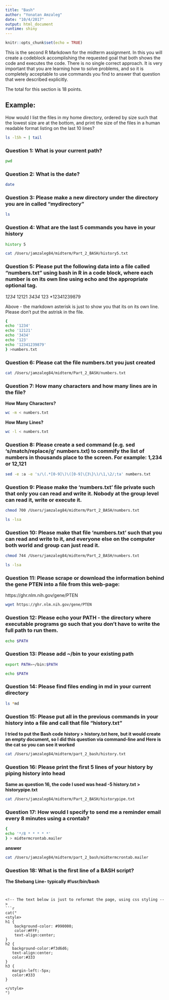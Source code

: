 ```yaml
---
title: "Bash"
author: "Yonatan Amzaleg"
date: "10/4/2017"
output: html_document
runtime: shiny
---
```


```r
knitr::opts_chunk$set(echo = TRUE)
```

This is the second R Markdown for the midterm assignment. In this you will create a codeblock accomplishing the requested goal that both shows the code and executes the code.  There is no single correct approach.  It is very important that you are learning how to solve problems, and so it is completely acceptable to use commands you find to answer that question that were described explicitly.   

The total for this section is 18 points.

## Example:

How would I list the files in my home directory, ordered by size such that the lowest size are at the bottom, and print the size of the files in a human readable format listing on the last 10 lines?

```bash
ls -lSh ~ | tail
```


### Question 1:  What is your current path?
```bash
pwd
```



### Question 2:  What is the date?

```bash
date
```


### Question 3:  Please make a new directory under the directory you are in called "mydirectory"

```bash
ls
```

### Question 4:  What are the last 5 commands you have in your history
```bash
history 5
```


```bash
cat /Users/jamzaleg84/midterm/Part_2_BASH/history5.txt
```



### Question 5:  Please put the following data into a file called "numbers.txt" using bash in R in a code block, where each number is on its own line using echo and the appropriate optional tag.

*1234
*12121
*3434
*123
*12341239879

Above - the markdown asterisk is just to show you that its on its own line. Please don't put the astrisk in the file.

> 
```bash
{
echo '1234'
echo '12121'
echo '3434'
echo '123'
echo '12341239879'
} >numbers.txt

```



### Question 6:  Please cat the file numbers.txt you just created

```bash
cat /Users/jamzaleg84/midterm/Part_2_BASH/numbers.txt
```


### Question 7:  How many characters and how many lines are in the file?
__How Many Characters?__
```bash
wc -m < numbers.txt
```

__How Many Lines?__
```bash
wc -l < numbers.txt
```


### Question 8: Please create a sed command (e.g. sed 's/match/replace/g' numbers.txt) to commify the list of numbers in thousands place to the screen.  For example: 1,234 or 12,121

```bash
sed -e :a -e 's/\(.*[0-9]\)\([0-9]\{3\}\)/\1,\2/;ta' numbers.txt
```


### Question 9:  Please make the 'numbers.txt' file private such that only you can read and write it.  Nobody at the group level can read it, write or execute it.

```bash
chmod 700 /Users/jamzaleg84/midterm/Part_2_BASH/numbers.txt
```

```bash
ls -lsa
```


### Question 10:   Please make that file 'numbers.txt' such that you can read and write to it, and everyone else on the computer both world and group can just read it.

```bash
chmod 744 /Users/jamzaleg84/midterm/Part_2_BASH/numbers.txt
```

```bash
ls -lsa
```


### Question 11:  Please scrape or download the information behind the gene PTEN into a file from this web-page:
https://ghr.nlm.nih.gov/gene/PTEN

```bash
wget https://ghr.nlm.nih.gov/gene/PTEN 
```


### Question 12:  Please echo your PATH - the directory where executable programs go such that you don't have to write the full path to run them.  

```bash
echo $PATH
```

### Question 13:  Please add ~/bin to your existing path

```bash
export PATH=~/bin:$PATH
```

```bash
echo $PATH
```

### Question 14:  Please find files ending in md in your current directory

```bash
ls *md
```


### Question 15:  Please put all in the previous commands in your history into a file and call that file "history.txt"
__I tried to put the Bash code history > history.txt here, but it would create an empty document, so I did this question via command-line and Here is the cat so you can see it worked__


```bash
cat /Users/jamzaleg84/midterm/part_2_bash/history.txt
```



### Question 16:  Please print the first 5 lines of your history by piping history into head


__Same as question 16, the code I used was head -5 history.txt > historypipe.txt__
```bash
cat /Users/jamzaleg84/midterm/Part_2_BASH/historypipe.txt
```

### Question 17:  How would I specify to send me a reminder email every 8 minutes using a crontab?


```bash
{
echo '*/8 * * * * *'
} > midtermcrontab.mailer
```
__answer__
```bash
cat /Users/jamzaleg84/midterm/part_2_bash/midtermcrontab.mailer
```


### Question 18: What is the first line of a BASH script?

__The Shebang Line- typically #!usr/bin/bash__


```


<!-- The text below is just to reformat the page, using css styling -->
```r
cat("
<style>
h1 {
    background-color: #990000;
    color:#FFF;
    text-align:center;
}
h2 {
   background-color:#f3d6d6;
   text-align:center;
   color:#333
}
h3 {
   margin-left:-5px;
   color:#333
}

</style>
")
```
